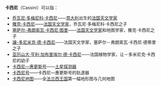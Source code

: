 '''卡西尼'''（Cassini）可以指：

*[[乔瓦尼·多梅尼科·卡西尼|乔瓦尼·多梅尼科·卡西尼]]——[[意大利|意大利]]出生的[[法国|法国]][[天文学家|天文学家]]
*[[雅克·卡西尼|雅克·卡西尼]]——[[法国|法国]][[天文学家|天文学家]]，乔瓦尼·多梅尼科·卡西尼之子
*[[塞萨尔-弗朗索瓦·卡西尼·图里|塞萨尔-弗朗索瓦·卡西尼·图里]]——[[法国|法国]][[天文学家|天文学家]]和地图学家，雅克·卡西尼之子
*[[讓-多尼米克·德·卡西尼|讓-多尼米克·德·卡西尼]]——法国天文学家，塞萨尔－弗朗索瓦·卡西尼·德蒂里之子
*[[亚历山大·亨利·加布里埃尔·德·卡西尼|亚历山大·亨利·加布里埃尔·德·卡西尼]]——法国植物学家，让－多米尼克·卡西尼的幼子
*[[卡西尼—惠更斯号|卡西尼—惠更斯号]]——[[土星|土星]][[空间探测器|探测器]]
*[[卡西尼号|卡西尼号]]——卡西尼—惠更斯号的轨道器
*[[卡西尼地图|卡西尼地图]]——全[[法蘭西王國|法兰西王国]]第一幅地形图与几何地图




{{disambig|K|Cat=三字译名消歧义}}